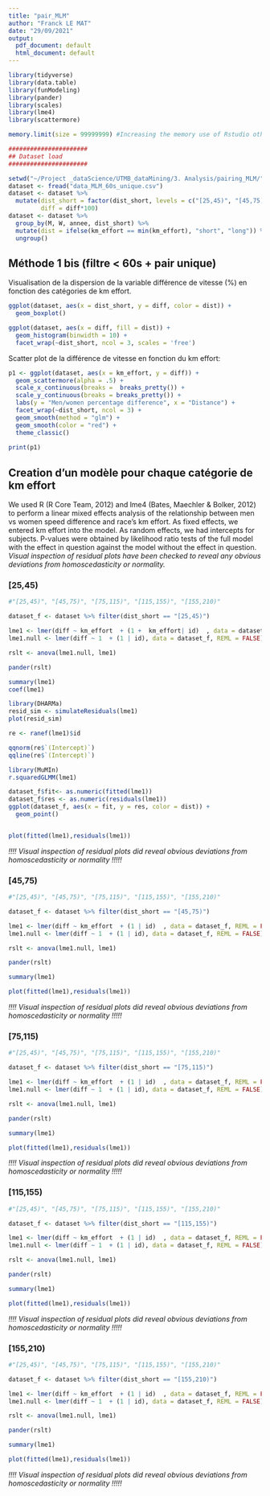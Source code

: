 ```yaml
---
title: "pair_MLM"
author: "Franck LE MAT"
date: "29/09/2021"
output:
  pdf_document: default
  html_document: default
---
```


```r
library(tidyverse)
library(data.table)
library(funModeling)
library(pander)
library(scales)
library(lme4)
library(scattermore)

memory.limit(size = 99999999) #Increasing the memory use of Rstudio otherwise it take to much time (Windows only)

######################
## Dataset load 
######################

setwd("~/Project _dataScience/UTMB_dataMining/3. Analysis/pairing_MLM/")
dataset <- fread("data_MLM_60s_unique.csv")
dataset <- dataset %>%
  mutate(dist_short = factor(dist_short, levels = c("[25,45)", "[45,75)", "[75,115)", "[115,155)", "[155,210)")),
         diff = diff*100)
dataset <- dataset %>%
  group_by(M, W, annee, dist_short) %>%
  mutate(dist = ifelse(km_effort == min(km_effort), "short", "long")) %>%
  ungroup()

```

## Méthode 1 bis (filtre < 60s + pair unique) 

Visualisation de la dispersion de la variable différence de vitesse (%) en fonction des catégories de km effort. 
```r
ggplot(dataset, aes(x = dist_short, y = diff, color = dist)) + 
  geom_boxplot()

ggplot(dataset, aes(x = diff, fill = dist)) + 
  geom_histogram(binwidth = 10) +
  facet_wrap(~dist_short, ncol = 3, scales = 'free')
```


Scatter plot de la différence de vitesse en fonction du km effort:

```r
p1 <- ggplot(dataset, aes(x = km_effort, y = diff)) +
  geom_scattermore(alpha = .5) +
  scale_x_continuous(breaks =  breaks_pretty()) +
  scale_y_continuous(breaks = breaks_pretty()) +
  labs(y = "Men/women percentage difference", x = "Distance") +
  facet_wrap(~dist_short, ncol = 3) + 
  geom_smooth(method = "glm") +
  geom_smooth(color = "red") +
  theme_classic() 
  
print(p1)
```

## Creation d'un modèle pour chaque catégorie de km effort

We  used  R  (R  Core  Team,  2012)  and  lme4  (Bates,  Maechler  &  Bolker, 2012) to perform a linear mixed effects analysis of the relationship between  men vs women speed difference  and  race's km effort.  As  fixed  effects,  we  entered  km effort  into  the  model.  As  random  effects,  we had  intercepts  for  subjects. P-values were  obtained  by  likelihood  ratio  tests  of  the  full model  with  the  effect  in  question  against  the  model  without  the  effect  in question. *Visual  inspection  of  residual plots  have been checked to reveal any obvious deviations  from  homoscedasticity  or normality.*

### [25,45)

```r
#"[25,45)", "[45,75)", "[75,115)", "[115,155)", "[155,210)"

dataset_f <- dataset %>% filter(dist_short == "[25,45)")

lme1 <- lmer(diff ~ km_effort  + (1 +  km_effort| id)  , data = dataset_f, REML = FALSE)
lme1.null <- lmer(diff ~ 1  + (1 | id), data = dataset_f, REML = FALSE)

rslt <- anova(lme1.null, lme1)

pander(rslt)

summary(lme1)
coef(lme1)

library(DHARMa)
resid_sim <- simulateResiduals(lme1)
plot(resid_sim)

re <- ranef(lme1)$id

qqnorm(re$`(Intercept)`)
qqline(re$`(Intercept)`)

library(MuMIn)
r.squaredGLMM(lme1)

```


```r
dataset_f$fit<- as.numeric(fitted(lme1))
dataset_f$res <- as.numeric(residuals(lme1))
ggplot(dataset_f, aes(x = fit, y = res, color = dist)) +
  geom_point()


plot(fitted(lme1),residuals(lme1))
```

*!!!! Visual  inspection  of  residual plots  did  reveal obvious  deviations  from  homoscedasticity  or normality !!!!!*


### [45,75)

```r
#"[25,45)", "[45,75)", "[75,115)", "[115,155)", "[155,210)"

dataset_f <- dataset %>% filter(dist_short == "[45,75)")

lme1 <- lmer(diff ~ km_effort  + (1 | id)  , data = dataset_f, REML = FALSE)
lme1.null <- lmer(diff ~ 1  + (1 | id), data = dataset_f, REML = FALSE)

rslt <- anova(lme1.null, lme1)

pander(rslt)

summary(lme1)
```


```r

plot(fitted(lme1),residuals(lme1))
```

*!!!! Visual  inspection  of  residual plots  did  reveal obvious  deviations  from  homoscedasticity  or normality !!!!!*

### [75,115)

```r
#"[25,45)", "[45,75)", "[75,115)", "[115,155)", "[155,210)"

dataset_f <- dataset %>% filter(dist_short == "[75,115)")

lme1 <- lmer(diff ~ km_effort  + (1 | id)  , data = dataset_f, REML = FALSE)
lme1.null <- lmer(diff ~ 1  + (1 | id), data = dataset_f, REML = FALSE)

rslt <- anova(lme1.null, lme1)

pander(rslt)

summary(lme1)
```


```r

plot(fitted(lme1),residuals(lme1))
```

*!!!! Visual  inspection  of  residual plots  did  reveal obvious  deviations  from  homoscedasticity  or normality !!!!!*

### [115,155)

```r
#"[25,45)", "[45,75)", "[75,115)", "[115,155)", "[155,210)"

dataset_f <- dataset %>% filter(dist_short == "[115,155)")

lme1 <- lmer(diff ~ km_effort  + (1 | id)  , data = dataset_f, REML = FALSE)
lme1.null <- lmer(diff ~ 1  + (1 | id), data = dataset_f, REML = FALSE)

rslt <- anova(lme1.null, lme1)

pander(rslt)

summary(lme1)
```


```r

plot(fitted(lme1),residuals(lme1))
```

*!!!! Visual  inspection  of  residual plots  did  reveal obvious  deviations  from  homoscedasticity  or normality !!!!!*

### [155,210)

```r
#"[25,45)", "[45,75)", "[75,115)", "[115,155)", "[155,210)"

dataset_f <- dataset %>% filter(dist_short == "[155,210)")

lme1 <- lmer(diff ~ km_effort  + (1 | id)  , data = dataset_f, REML = FALSE)
lme1.null <- lmer(diff ~ 1  + (1 | id), data = dataset_f, REML = FALSE)

rslt <- anova(lme1.null, lme1)

pander(rslt)

summary(lme1)
```


```r

plot(fitted(lme1),residuals(lme1))
```

*!!!! Visual  inspection  of  residual plots  did  reveal obvious  deviations  from  homoscedasticity  or normality !!!!!*